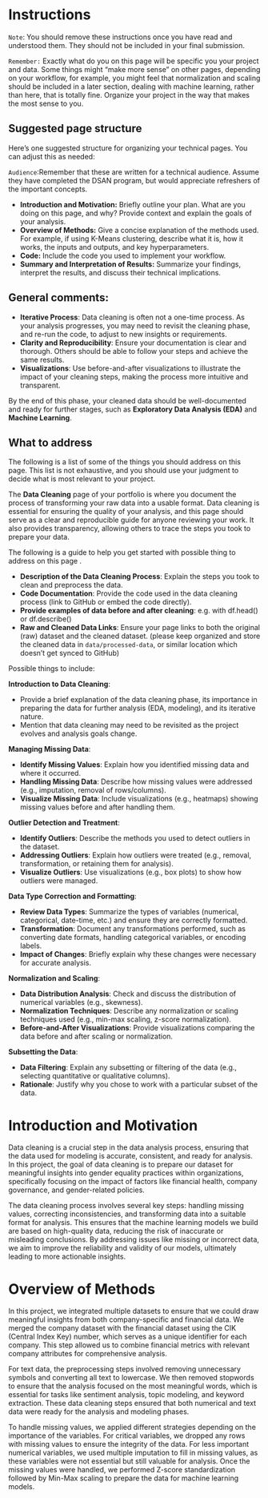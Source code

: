 # Instructions 

`Note`: You should remove these instructions once you have read and understood them. They should not be included in your final submission.

`Remember:` Exactly what do you on this page will be specific you your project and data. Some things might "make more sense" on other pages, depending on your workflow, for example, you might feel that normalization and scaling should be included in a later section, dealing with machine learning, rather than here, that is totally fine. Organize your project in the way that makes the most sense to you.  

## Suggested page structure

Here’s one suggested structure for organizing your technical pages. You can adjust this as needed:

`Audience`:Remember that these are written for a technical audience. Assume they have completed the DSAN program, but would appreciate refreshers of the important concepts. 

- **Introduction and Motivation:** Briefly outline your plan. What are you doing on this page, and why? Provide context and explain the goals of your analysis.
- **Overview of Methods:** Give a concise explanation of the methods used. For example, if using K-Means clustering, describe what it is, how it works, the inputs and outputs, and key hyperparameters.
- **Code:** Include the code you used to implement your workflow.
- **Summary and Interpretation of Results:** Summarize your findings, interpret the results, and discuss their technical implications.

## General comments:

- **Iterative Process**: Data cleaning is often not a one-time process. As your analysis progresses, you may need to revisit the cleaning phase, and re-run the code, to adjust to new insights or requirements.
- **Clarity and Reproducibility**: Ensure your documentation is clear and thorough. Others should be able to follow your steps and achieve the same results.
- **Visualizations**: Use before-and-after visualizations to illustrate the impact of your cleaning steps, making the process more intuitive and transparent.

By the end of this phase, your cleaned data should be well-documented and ready for further stages, such as **Exploratory Data Analysis (EDA)** and **Machine Learning**.

## What to address 

The following is a list of some of the things you should address on this page. This list is not exhaustive, and you should use your judgment to decide what is most relevant to your project.

The **Data Cleaning** page of your portfolio is where you document the process of transforming your raw data into a usable format. Data cleaning is essential for ensuring the quality of your analysis, and this page should serve as a clear and reproducible guide for anyone reviewing your work. It also provides transparency, allowing others to trace the steps you took to prepare your data.

The following is a guide to help you get started with possible thing to address on this page .

- **Description of the Data Cleaning Process**: Explain the steps you took to clean and preprocess the data.
- **Code Documentation**: Provide the code used in the data cleaning process (link to GitHub or embed the code directly).
- **Provide examples of data before and after cleaning**: e.g. with df.head() or df.describe()
- **Raw and Cleaned Data Links**: Ensure your page links to both the original (raw) dataset and the cleaned dataset. (please keep organized and store the cleaned data in `data/processed-data`, or similar location which doesn't get synced to GitHub)

Possible things to include:

**Introduction to Data Cleaning**:

- Provide a brief explanation of the data cleaning phase, its importance in preparing the data for further analysis (EDA, modeling), and its iterative nature.
- Mention that data cleaning may need to be revisited as the project evolves and analysis goals change.

**Managing Missing Data**:

- **Identify Missing Values**: Explain how you identified missing data and where it occurred.
- **Handling Missing Data**: Describe how missing values were addressed (e.g., imputation, removal of rows/columns).
- **Visualize Missing Data**: Include visualizations (e.g., heatmaps) showing missing values before and after handling them.

**Outlier Detection and Treatment**:

- **Identify Outliers**: Describe the methods you used to detect outliers in the dataset.
- **Addressing Outliers**: Explain how outliers were treated (e.g., removal, transformation, or retaining them for analysis).
- **Visualize Outliers**: Use visualizations (e.g., box plots) to show how outliers were managed.


**Data Type Correction and Formatting**:

- **Review Data Types**: Summarize the types of variables (numerical, categorical, date-time, etc.) and ensure they are correctly formatted.
- **Transformation**: Document any transformations performed, such as converting date formats, handling categorical variables, or encoding labels.
- **Impact of Changes**: Briefly explain why these changes were necessary for accurate analysis.

**Normalization and Scaling**:

- **Data Distribution Analysis**: Check and discuss the distribution of numerical variables (e.g., skewness).
- **Normalization Techniques**: Describe any normalization or scaling techniques used (e.g., min-max scaling, z-score normalization).
- **Before-and-After Visualizations**: Provide visualizations comparing the data before and after scaling or normalization.

**Subsetting the Data**:

- **Data Filtering**: Explain any subsetting or filtering of the data (e.g., selecting quantitative or qualitative columns).
- **Rationale**: Justify why you chose to work with a particular subset of the data.


# Introduction and Motivation

Data cleaning is a crucial step in the data analysis process, ensuring that the data used for modeling is accurate, consistent, and ready for analysis. In this project, the goal of data cleaning is to prepare our dataset for meaningful insights into gender equality practices within organizations, specifically focusing on the impact of factors like financial health, company governance, and gender-related policies.

The data cleaning process involves several key steps: handling missing values, correcting inconsistencies, and transforming data into a suitable format for analysis. This ensures that the machine learning models we build are based on high-quality data, reducing the risk of inaccurate or misleading conclusions. By addressing issues like missing or incorrect data, we aim to improve the reliability and validity of our models, ultimately leading to more actionable insights.

# Overview of Methods

In this project, we integrated multiple datasets to ensure that we could draw meaningful insights from both company-specific and financial data. We merged the company dataset with the financial dataset using the CIK (Central Index Key) number, which serves as a unique identifier for each company. This step allowed us to combine financial metrics with relevant company attributes for comprehensive analysis.

For text data, the preprocessing steps involved removing unnecessary symbols and converting all text to lowercase. We then removed stopwords to ensure that the analysis focused on the most meaningful words, which is essential for tasks like sentiment analysis, topic modeling, and keyword extraction. These data cleaning steps ensured that both numerical and text data were ready for the analysis and modeling phases.

To handle missing values, we applied different strategies depending on the importance of the variables. For critical variables, we dropped any rows with missing values to ensure the integrity of the data. For less important numerical variables, we used multiple imputation to fill in missing values, as these variables were not essential but still valuable for analysis. Once the missing values were handled, we performed Z-score standardization followed by Min-Max scaling to prepare the data for machine learning models.
